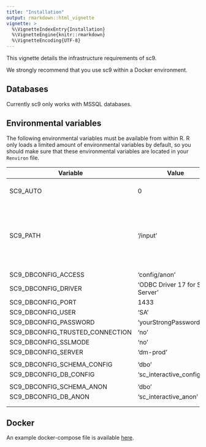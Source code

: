 ```yaml
---
title: "Installation"
output: rmarkdown::html_vignette
vignette: >
  %\VignetteIndexEntry{Installation}
  %\VignetteEngine{knitr::rmarkdown}
  %\VignetteEncoding{UTF-8}
---
```


This vignette details the infrastructure requirements of sc9.

We strongly recommend that you use sc9 within a Docker environment.

## Databases

Currently sc9 only works with MSSQL databases.

## Environmental variables

The following environmental variables must be available from within R. R only loads a limited amount of environmental variables by default, so you should make sure that these environmental variables are located in your `Renviron` file.

| Variable                        | Value                           | Description                                                           |
|------------------|------------------|------------------------------------|
| SC9_AUTO                        | 0                               | Is this auto or interactive                                           |
| SC9_PATH                        | '/input'                        | The base path that will be inserted when using the sc9::path function |
|                                 |                                 |                                                                       |
| SC9_DBCONFIG_ACCESS             | 'config/anon'                   |                                                                       |
| SC9_DBCONFIG_DRIVER             | 'ODBC Driver 17 for SQL Server' |                                                                       |
| SC9_DBCONFIG_PORT               | 1433                            |                                                                       |
| SC9_DBCONFIG_USER               | 'SA'                            |                                                                       |
| SC9_DBCONFIG_PASSWORD           | 'yourStrongPassword100'         |                                                                       |
| SC9_DBCONFIG_TRUSTED_CONNECTION | 'no'                            |                                                                       |
| SC9_DBCONFIG_SSLMODE | 'no'                            |                                                                       |
| SC9_DBCONFIG_SERVER             | 'dm-prod'                       |                                                                       |
|                                 |                                 |                                                                       |
| SC9_DBCONFIG_SCHEMA_CONFIG      | 'dbo'                           |                                                                       |
| SC9_DBCONFIG_DB_CONFIG          | 'sc_interactive_config'         |                                                                       |
|                                 |                                 |                                                                       |
| SC9_DBCONFIG_SCHEMA_ANON        | 'dbo'                           |                                                                       |
| SC9_DBCONFIG_DB_ANON            | 'sc_interactive_anon'           |                                                                       |
|                                 |                                 |                                                                       |
|                                 |                                 |                                                                       |

## Docker

An example docker-compose file is available [here](https://github.com/csids/docker-examples-csids/blob/main/csids-sc9-single-user-docker-compose/docker-compose.yml).


